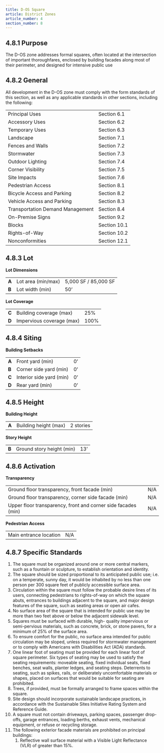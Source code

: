 ```yaml
---
title: D-OS Square
article: District Zones
article_number: 4
section_number: 8
---
```


## 4.8.1 Purpose

The D-OS zone addresses formal squares, often located at the intersection of important thoroughfares, enclosed by building facades along most of their perimeter, and designed for intensive public use

## 4.8.2 General

All development in the D-OS zone must comply with the form standards of this section, as well as any applicable standards in other sections, including the following:

<TableSmall>

|                                  |              |
| -------------------------------- | ------------ |
| Principal Uses                   | Section 6.1  |
| Accessory Uses                   | Section 6.2  |
| Temporary Uses                   | Section 6.3  |
| Landscape                        | Section 7.1  |
| Fences and Walls                 | Section 7.2  |
| Stormwater                       | Section 7.3  |
| Outdoor Lighting                 | Section 7.4  |
| Corner Visibility                | Section 7.5  |
| Site Impacts                     | Section 7.6  |
| Pedestrian Access                | Section 8.1  |
| Bicycle Access and Parking       | Section 8.2  |
| Vehicle Access and Parking       | Section 8.3  |
| Transportation Demand Management | Section 8.4  |
| On-Premise Signs                 | Section 9.2  |
| Blocks                           | Section 10.1 |
| Rights-of-Way                    | Section 10.2 |
| Nonconformities                  | Section 12.1 |

</TableSmall>

## 4.8.3 Lot

**Lot Dimensions**

<TableSmall>

|       |                    |                      |
| ----- | ------------------ | -------------------- |
| **A** | Lot area (min/max) | 5,000 SF / 85,000 SF |
| **B** | Lot width (min)    | 50’                  |

</TableSmall>

**Lot Coverage**

<TableSmall>

|       |                           |      |
| ----- | ------------------------- | ---- |
| **C** | Building coverage (max)   | 25%  |
| **D** | Impervious coverage (max) | 100% |

</TableSmall>

## 4.8.4 Siting

**Building Setbacks**

<TableSmall>

|       |                          |     |
| ----- | ------------------------ | --- |
| **A** | Front yard (min)         | 0’  |
| **B** | Corner side yard (min)   | 0’  |
| **C** | Interior side yard (min) | 0’  |
| **D** | Rear yard (min)          | 0’  |

</TableSmall>

## 4.8.5 Height

**Building Height**

<TableSmall>

|       |                       |           |
| ----- | --------------------- | --------- |
| **A** | Building height (max) | 2 stories |

</TableSmall>

**Story Height**

<TableSmall>

|       |                           |     |
| ----- | ------------------------- | --- |
| **B** | Ground story height (min) | 13’ |

</TableSmall>

## 4.8.6 Activation

**Transparency**

<TableSmall>

|                                                               |     |
| ------------------------------------------------------------- | --- |
| Ground floor transparency, front facade (min)                 | N/A |
| Ground floor transparency, corner side facade (min)           | N/A |
| Upper floor transparency, front and corner side facades (min) | N/A |

</TableSmall>

**Pedestrian Access**

<TableSmall>

|                        |     |
| ---------------------- | --- |
| Main entrance location | N/A |

</TableSmall>

## 4.8.7 Specific Standards

1. The square must be organized around one or more central markers, such as a fountain or sculpture, to establish orientation and identity.
2. The square should be sized proportional to its anticipated public use; i.e. on a temperate, sunny day, it would be inhabited by no less than one person per 300 square feet of publicly accessible surface area.
3. Circulation within the square must follow the probable desire lines of its users, connecting pedestrians to rights-of-way on which the square abuts, entrances to buildings adjacent to the square, and major design features of the square, such as seating areas or open air cafes.
4. No surface area of the square that is intended for public use may be more than two feet above or below the adjacent sidewalk level.
5. Squares must be surfaced with durable, high- quality impervious or semi-pervious materials, such as concrete, brick, or stone pavers, for a minimum of 25% of the surface area.
6. To ensure comfort for the public, no surface area intended for public circulation may be sloped, unless required for stormwater management or to comply with Americans with Disabilities Act (ADA) standards.
7. One linear foot of seating must be provided for each linear foot of square perimeter. Six types of seating may be used to satisfy the seating requirements: moveable seating, fixed individual seats, fixed benches, seat walls, planter ledges, and seating steps. Deterrents to seating, such as spikes, rails, or deliberately uncomfortable materials or shapes, placed on surfaces that would be suitable for seating are prohibited.
8. Trees, if provided, must be formally arranged to frame spaces within the square.
9. Site design should incorporate sustainable landscape practices, in accordance with the Sustainable Sites Initiative Rating System and Reference Guide.
10. A square must not contain driveways, parking spaces, passenger drop-offs, garage entrances, loading berths, exhaust vents, mechanical equipment, or refuse or recycling storage.
11. The following exterior facade materials are prohibited on principal buildings:
    1. Reflective wall surface material with a Visible Light Reflectance (VLR) of greater than 15%.
